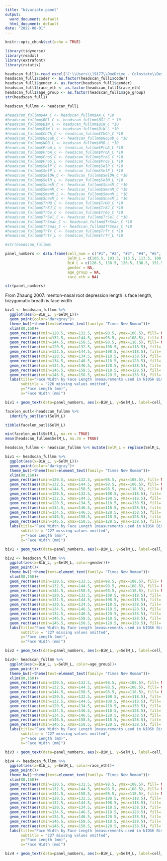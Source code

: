 ```yaml
---
title: "bivariate panel"
output:
  word_document: default
  html_document: default
date: "2022-08-01"
---
```


```r
knitr::opts_chunk$set(echo = TRUE)
```

```r
library(tidyverse)
library(readxl)
library(extrafont)
library(rstatix)
```

```r
headscan_full1<-read_excel("C:\\Users\\19177\\OneDrive - Colostate\\Desktop\\Dissertation\\headscan_dissertation\\headscan_full1.xlsx")
headscan_full1$coder <- as.factor(headscan_full1$coder)
headscan_full1$gender <- as.factor(headscan_full1$gender)
headscan_full1$race_eth <- as.factor(headscan_full1$race_eth)
headscan_full1$age_group <- as.factor(headscan_full1$age_group)
str(headscan_full1)
```

```r
headscan_fullmm <- headscan_full1

#headscan_fullmm$AA_C <- headscan_fullmm$AA_C *10
#headscan_fullmm$BGl_C <- headscan_fullmm$BGl_C * 10
#headscan_fullmm$BiW_C <- headscan_fullmm$BiW_C *10
#headscan_fullmm$BiW_L <- headscan_fullmm$BiW_L *10
#headscan_fullmm$ChCh_C <- headscan_fullmm$ChCh_C *10
#headscan_fullmm$GoSub_C <- headscan_fullmm$GoSub_C *10
#headscan_fullmm$NRB_L <- headscan_fullmm$NRB_L *10
#headscan_fullmm$ProA_L <- headscan_fullmm$ProA_L *10
#headscan_fullmm$ProA_C <- headscan_fullmm$ProA_C *10
#headscan_fullmm$ProS_C <- headscan_fullmm$ProS_C *10
#headscan_fullmm$ProS_L <- headscan_fullmm$ProS_L *10
#headscan_fullmm$SelP_C <- headscan_fullmm$SelP_C *10
#headscan_fullmm$SelP_L <- headscan_fullmm$SelP_L *10
#headscan_fullmm$SelDH_C <- headscan_fullmm$SelDH_C *10
#headscan_fullmm$SelM_L <- headscan_fullmm$SelM_L *10
#headscan_fullmm$SnasM_C <- headscan_fullmm$SnasM_C *10
#headscan_fullmm$SmanM_C <- headscan_fullmm$SmanM_C *10
#headscan_fullmm$SmanM_L <- headscan_fullmm$SmanM_L *10
#headscan_fullmm$SnasM_L <- headscan_fullmm$SnasM_L *10
#headscan_fullmm$TrHO_C <- headscan_fullmm$TrHO_C *10
#headscan_fullmm$TrEJ_C <- headscan_fullmm$TrEJ_C *10
#headscan_fullmm$TrGo_C <- headscan_fullmm$TrGo_C *10
#headscan_fullmm$TrSel_C <- headscan_fullmm$TrSel_C *10
#headscan_fullmm$TrSman_C <- headscan_fullmm$TrSman_C *10
#headscan_fullmm$TrSnas_C <- headscan_fullmm$TrSnas_C *10
#headscan_fullmm$TrTr_C <- headscan_fullmm$TrTr_C *10
#headscan_fullmm$TrTr_L <- headscan_fullmm$TrTr_L *10

#str(headscan_fullmm)
```





```r
panel_numbers <- data.frame(cell_num = c("#1", "#2", "#3", "#4", "#5", "#6", "#7", "#8", "#9", "#10"),
                            SelM_L = c(103.5, 103.5, 113.5, 113.5, 108.5, 128.5, 123.5, 123.5, 133.5, 133.5),
                            BiW_L = c(126.5, 138.5, 126.5, 138.5, 151.5, 127.5, 140.5, 152.5, 140.5, 152.5),
                            gender = NA,
                            age_group = NA,
                            race_eth = NA)

str(panel_numbers)
```


From Zhaung 2007: menton-nasal root depression length is face length, bizygomatic breath is face width

```r
biv1 <- headscan_fullmm %>% 
  ggplot(aes(x=BiW_L, y=SelM_L))+
  geom_point(color="darkgray")+
  theme_bw()+theme(text=element_text(family= "Times New Roman"))+
  xlim(80,160)+
  geom_rect(aes(xmin=120.5, xmax=132.5, ymin=98.5, ymax=108.5), fill= NA, alpha=0.4, colour="black")+
  geom_rect(aes(xmin=132.5, xmax=144.5, ymin=98.5, ymax=108.5), fill= NA, alpha=0.4, colour="black")+
  geom_rect(aes(xmin=144.5, xmax=158.5, ymin=98.5, ymax=118.5), fill= NA, alpha=0.4, colour="black")+
  geom_rect(aes(xmin=120.5, xmax=132.5, ymin=108.5, ymax=118.5), fill= NA, alpha=0.4, colour="black")+
  geom_rect(aes(xmin=132.5, xmax=144.5, ymin=108.5, ymax=118.5), fill= NA, alpha=0.4, colour="black")+
  geom_rect(aes(xmin=120.5, xmax=134.5, ymin=118.5, ymax=138.5), fill= NA, alpha=0.4, colour="black")+
  geom_rect(aes(xmin=134.5, xmax=146.5, ymin=118.5, ymax=128.5), fill= NA, alpha=0.4, colour="black")+
  geom_rect(aes(xmin=134.5, xmax=146.5, ymin=128.5, ymax=138.5), fill= NA, alpha=0.4, colour="black")+
  geom_rect(aes(xmin=146.5, xmax=158.5, ymin=118.5, ymax=128.5), fill= NA, alpha=0.4, colour="black")+
  geom_rect(aes(xmin=146.5, xmax=158.5, ymin=128.5, ymax=138.5), fill= NA, alpha=0.4, colour="black")+
  labs(title="Face Width by Face Length (measurements used in NIOSH Bivariate Panel)",
       subtitle = "226 missing values omitted",
       y="Face Length (mm)",
       x="Face Width (mm)")

biv1 + geom_text(data=panel_numbers, aes(x=BiW_L, y=SelM_L, label=cell_num))
```
```r
facelen_outl<-headscan_fullmm %>% 
  identify_outliers(SelM_L)

tibble(facelen_outl$SelM_L)

min(facelen_outl$SelM_L, na.rm = TRUE)
mean(headscan_fullmm$SelM_L, na.rm = TRUE)

headscan_fullmm <- headscan_fullmm %>% mutate(SelM_L = replace(SelM_L, SelM_L<70, NA))
```


```r
biv1 <- headscan_fullmm %>% 
  ggplot(aes(x=BiW_L, y=SelM_L))+
  geom_point(color="darkgray")+
  theme_bw()+theme(text=element_text(family= "Times New Roman"))+
  xlim(80,160)+
  geom_rect(aes(xmin=120.5, xmax=132.5, ymin=98.5, ymax=108.5), fill= NA, alpha=0.4, colour="black")+
  geom_rect(aes(xmin=132.5, xmax=144.5, ymin=98.5, ymax=108.5), fill= NA, alpha=0.4, colour="black")+
  geom_rect(aes(xmin=144.5, xmax=158.5, ymin=98.5, ymax=118.5), fill= NA, alpha=0.4, colour="black")+
  geom_rect(aes(xmin=120.5, xmax=132.5, ymin=108.5, ymax=118.5), fill= NA, alpha=0.4, colour="black")+
  geom_rect(aes(xmin=132.5, xmax=144.5, ymin=108.5, ymax=118.5), fill= NA, alpha=0.4, colour="black")+
  geom_rect(aes(xmin=120.5, xmax=134.5, ymin=118.5, ymax=138.5), fill= NA, alpha=0.4, colour="black")+
  geom_rect(aes(xmin=134.5, xmax=146.5, ymin=118.5, ymax=128.5), fill= NA, alpha=0.4, colour="black")+
  geom_rect(aes(xmin=134.5, xmax=146.5, ymin=128.5, ymax=138.5), fill= NA, alpha=0.4, colour="black")+
  geom_rect(aes(xmin=146.5, xmax=158.5, ymin=118.5, ymax=128.5), fill= NA, alpha=0.4, colour="black")+
  geom_rect(aes(xmin=146.5, xmax=158.5, ymin=128.5, ymax=138.5), fill= NA, alpha=0.4, colour="black")+
  labs(title="Face Width by Face Length (measurements used in NIOSH Bivariate Panel)",
       subtitle = "227 missing values omitted",
       y="Face Length (mm)",
       x="Face Width (mm)")

biv1 + geom_text(data=panel_numbers, aes(x=BiW_L, y=SelM_L, label=cell_num))
```


```r
biv2 <- headscan_fullmm %>% 
  ggplot(aes(x=BiW_L, y=SelM_L, color=gender))+
  geom_point()+
  theme_bw()+theme(text=element_text(family= "Times New Roman"))+
  xlim(80,160)+
  geom_rect(aes(xmin=120.5, xmax=132.5, ymin=98.5, ymax=108.5), fill= NA, alpha=0.4, colour="black")+
  geom_rect(aes(xmin=132.5, xmax=144.5, ymin=98.5, ymax=108.5), fill= NA, alpha=0.4, colour="black")+
  geom_rect(aes(xmin=144.5, xmax=158.5, ymin=98.5, ymax=118.5), fill= NA, alpha=0.4, colour="black")+
  geom_rect(aes(xmin=120.5, xmax=132.5, ymin=108.5, ymax=118.5), fill= NA, alpha=0.4, colour="black")+
  geom_rect(aes(xmin=132.5, xmax=144.5, ymin=108.5, ymax=118.5), fill= NA, alpha=0.4, colour="black")+
  geom_rect(aes(xmin=120.5, xmax=134.5, ymin=118.5, ymax=138.5), fill= NA, alpha=0.4, colour="black")+
  geom_rect(aes(xmin=134.5, xmax=146.5, ymin=118.5, ymax=128.5), fill= NA, alpha=0.4, colour="black")+
  geom_rect(aes(xmin=134.5, xmax=146.5, ymin=128.5, ymax=138.5), fill= NA, alpha=0.4, colour="black")+
  geom_rect(aes(xmin=146.5, xmax=158.5, ymin=118.5, ymax=128.5), fill= NA, alpha=0.4, colour="black")+
  geom_rect(aes(xmin=146.5, xmax=158.5, ymin=128.5, ymax=138.5), fill= NA, alpha=0.4, colour="black")+
  labs(title="Face Width by Face Length (measurements used in NIOSH Bivariate Panel)",
       subtitle = "227 missing values omitted",
       y="Face Length (mm)",
       x="Face Width (mm)")

biv2 + geom_text(data=panel_numbers, aes(x=BiW_L, y=SelM_L, label=cell_num))
```


```r
biv3<- headscan_fullmm %>% 
  ggplot(aes(x=BiW_L, y=SelM_L, color=age_group))+
  geom_point()+
  theme_bw()+theme(text=element_text(family= "Times New Roman"))+
  xlim(80,160)+
  geom_rect(aes(xmin=120.5, xmax=132.5, ymin=98.5, ymax=108.5), fill= NA, alpha=0.4, colour="black")+
  geom_rect(aes(xmin=132.5, xmax=144.5, ymin=98.5, ymax=108.5), fill= NA, alpha=0.4, colour="black")+
  geom_rect(aes(xmin=144.5, xmax=158.5, ymin=98.5, ymax=118.5), fill= NA, alpha=0.4, colour="black")+
  geom_rect(aes(xmin=120.5, xmax=132.5, ymin=108.5, ymax=118.5), fill= NA, alpha=0.4, colour="black")+
  geom_rect(aes(xmin=132.5, xmax=144.5, ymin=108.5, ymax=118.5), fill= NA, alpha=0.4, colour="black")+
  geom_rect(aes(xmin=120.5, xmax=134.5, ymin=118.5, ymax=138.5), fill= NA, alpha=0.4, colour="black")+
  geom_rect(aes(xmin=134.5, xmax=146.5, ymin=118.5, ymax=128.5), fill= NA, alpha=0.4, colour="black")+
  geom_rect(aes(xmin=134.5, xmax=146.5, ymin=128.5, ymax=138.5), fill= NA, alpha=0.4, colour="black")+
  geom_rect(aes(xmin=146.5, xmax=158.5, ymin=118.5, ymax=128.5), fill= NA, alpha=0.4, colour="black")+
  geom_rect(aes(xmin=146.5, xmax=158.5, ymin=128.5, ymax=138.5), fill= NA, alpha=0.4, colour="black")+
  labs(title="Face Width by Face Length (measurements used in NIOSH Bivariate Panel)",
       subtitle = "227 missing values omitted",
       y="Face Length (mm)",
       x="Face Width (mm)")

biv3 + geom_text(data=panel_numbers, aes(x=BiW_L, y=SelM_L, label=cell_num))
```


```r
biv4 <- headscan_fullmm %>% 
  ggplot(aes(x=BiW_L, y=SelM_L, color=race_eth))+
  geom_point()+
  theme_bw()+theme(text=element_text(family= "Times New Roman"))+
  xlim(80,160)+
  geom_rect(aes(xmin=120.5, xmax=132.5, ymin=98.5, ymax=108.5), fill= NA, alpha=0.4, colour="black")+
  geom_rect(aes(xmin=132.5, xmax=144.5, ymin=98.5, ymax=108.5), fill= NA, alpha=0.4, colour="black")+
  geom_rect(aes(xmin=144.5, xmax=158.5, ymin=98.5, ymax=118.5), fill= NA, alpha=0.4, colour="black")+
  geom_rect(aes(xmin=120.5, xmax=132.5, ymin=108.5, ymax=118.5), fill= NA, alpha=0.4, colour="black")+
  geom_rect(aes(xmin=132.5, xmax=144.5, ymin=108.5, ymax=118.5), fill= NA, alpha=0.4, colour="black")+
  geom_rect(aes(xmin=120.5, xmax=134.5, ymin=118.5, ymax=138.5), fill= NA, alpha=0.4, colour="black")+
  geom_rect(aes(xmin=134.5, xmax=146.5, ymin=118.5, ymax=128.5), fill= NA, alpha=0.4, colour="black")+
  geom_rect(aes(xmin=134.5, xmax=146.5, ymin=128.5, ymax=138.5), fill= NA, alpha=0.4, colour="black")+
  geom_rect(aes(xmin=146.5, xmax=158.5, ymin=118.5, ymax=128.5), fill= NA, alpha=0.4, colour="black")+
  geom_rect(aes(xmin=146.5, xmax=158.5, ymin=128.5, ymax=138.5), fill= NA, alpha=0.4, colour="black")+
  labs(title="Face Width by Face Length (measurements used in NIOSH Bivariate Panel)",
       subtitle = "227 missing values omitted",
       y="Face Length (mm)",
       x="Face Width (mm)")

biv4 + geom_text(data=panel_numbers, aes(x=BiW_L, y=SelM_L, label=cell_num))
```